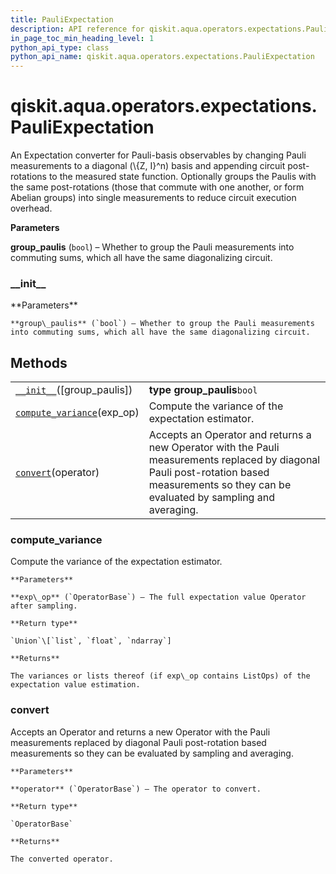 ```yaml
---
title: PauliExpectation
description: API reference for qiskit.aqua.operators.expectations.PauliExpectation
in_page_toc_min_heading_level: 1
python_api_type: class
python_api_name: qiskit.aqua.operators.expectations.PauliExpectation
---
```


# qiskit.aqua.operators.expectations.PauliExpectation

<Class id="qiskit.aqua.operators.expectations.PauliExpectation" isDedicatedPage={true} github="https://github.com/qiskit-community/qiskit-aqua/tree/stable/0.9/qiskit/aqua/operators/expectations/pauli_expectation.py" signature="PauliExpectation(group_paulis=True)">
  An Expectation converter for Pauli-basis observables by changing Pauli measurements to a diagonal (\{Z, I}^n) basis and appending circuit post-rotations to the measured state function. Optionally groups the Paulis with the same post-rotations (those that commute with one another, or form Abelian groups) into single measurements to reduce circuit execution overhead.

  **Parameters**

  **group\_paulis** (`bool`) – Whether to group the Pauli measurements into commuting sums, which all have the same diagonalizing circuit.

  ### \_\_init\_\_

  <Function id="qiskit.aqua.operators.expectations.PauliExpectation.__init__" name="__init__" signature="__init__(group_paulis=True)">
    **Parameters**

    **group\_paulis** (`bool`) – Whether to group the Pauli measurements into commuting sums, which all have the same diagonalizing circuit.
  </Function>

  ## Methods

  |                                                                                                                                                                             |                                                                                                                                                                                            |
  | --------------------------------------------------------------------------------------------------------------------------------------------------------------------------- | ------------------------------------------------------------------------------------------------------------------------------------------------------------------------------------------ |
  | [`__init__`](#qiskit.aqua.operators.expectations.PauliExpectation.__init__ "qiskit.aqua.operators.expectations.PauliExpectation.__init__")(\[group\_paulis])                | **type group\_paulis**`bool`                                                                                                                                                               |
  | [`compute_variance`](#qiskit.aqua.operators.expectations.PauliExpectation.compute_variance "qiskit.aqua.operators.expectations.PauliExpectation.compute_variance")(exp\_op) | Compute the variance of the expectation estimator.                                                                                                                                         |
  | [`convert`](#qiskit.aqua.operators.expectations.PauliExpectation.convert "qiskit.aqua.operators.expectations.PauliExpectation.convert")(operator)                           | Accepts an Operator and returns a new Operator with the Pauli measurements replaced by diagonal Pauli post-rotation based measurements so they can be evaluated by sampling and averaging. |

  ### compute\_variance

  <Function id="qiskit.aqua.operators.expectations.PauliExpectation.compute_variance" name="compute_variance" signature="compute_variance(exp_op)">
    Compute the variance of the expectation estimator.

    **Parameters**

    **exp\_op** (`OperatorBase`) – The full expectation value Operator after sampling.

    **Return type**

    `Union`\[`list`, `float`, `ndarray`]

    **Returns**

    The variances or lists thereof (if exp\_op contains ListOps) of the expectation value estimation.
  </Function>

  ### convert

  <Function id="qiskit.aqua.operators.expectations.PauliExpectation.convert" name="convert" signature="convert(operator)">
    Accepts an Operator and returns a new Operator with the Pauli measurements replaced by diagonal Pauli post-rotation based measurements so they can be evaluated by sampling and averaging.

    **Parameters**

    **operator** (`OperatorBase`) – The operator to convert.

    **Return type**

    `OperatorBase`

    **Returns**

    The converted operator.
  </Function>
</Class>

